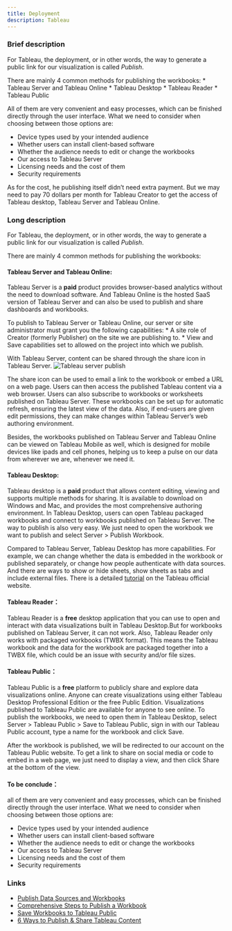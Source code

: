 ```yaml
---
title: Deployment
description: Tableau
---
```


### Brief description

For Tableau, the deployment, or in other words, the way to generate a public link for our visualization is called *Publish*. 

There are mainly 4 common methods for publishing the workbooks:
* Tableau Server and Tableau Online
* Tableau Desktop
* Tableau Reader
* Tableau Public

All of them are very convenient and easy processes, which can be finished directly through the user interface. What we need to consider when choosing between those options are: 

* Device types used by your intended audience
* Whether users can install client-based software
* Whether the audience needs to edit or change the workbooks
* Our access to Tableau Server
* Licensing needs and the cost of them
* Security requirements

As for the cost, he publishing itself didn’t need extra payment. But we may need to pay 70 dollars per month for Tableau Creator to get the access of Tableau desktop, Tableau Server and Tableau Online. 

### Long description

For Tableau, the deployment, or in other words, the way to generate a public link for our visualization is called *Publish*. 

There are mainly 4 common methods for publishing the workbooks:

#### Tableau Server and Tableau Online:

Tableau Server is a **paid** product provides browser-based analytics without the need to download software. And Tableau Online is the hosted SaaS version of Tableau Server and can also be used to publish and share dashboards and workbooks.

To publish to Tableau Server or Tableau Online, our server or site administrator must grant you the following capabilities:
* A site role of Creator (formerly Publisher) on the site we are publishing to.
* View and Save capabilities set to allowed on the project into which we publish.

With Tableau Server, content can be shared through the share icon in Tableau Server. 
![Tableau server publish](https://i.ibb.co/ysdYsks/Tableau-Server-and-Tableau-Online.jpg)

The share icon can be used to email a link to the workbook or embed a URL on a web page. Users can then access the published Tableau content via a web browser. Users can also subscribe to workbooks or worksheets published on Tableau Server. These workbooks can be set up for automatic refresh, ensuring the latest view of the data. Also, if end-users are given edit permissions, they can make changes within Tableau Server's web authoring environment.

Besides, the workbooks published on Tableau Server and Tableau Online can be viewed on Tableau Mobile as well, which is designed for mobile devices like ipads and cell phones, helping us to keep a pulse on our data from wherever we are, whenever we need it.

#### Tableau Desktop:

Tableau desktop is a **paid** product that allows content editing, viewing and supports multiple methods for sharing. It is available to download on Windows and Mac, and provides the most comprehensive authoring environment. In Tableau Desktop, users can open Tableau packaged workbooks and connect to workbooks published on Tableau Server. The way to publish is also very easy. We just need to open the workbook we want to publish and select Server > Publish Workbook. 

Compared to Tableau Server, Tableau Desktop has more capabilities. For example, we can change whether the data is embedded in the workbook or published separately, or change how people authenticate with data sources. And there are ways to show or hide sheets, show sheets as tabs and include external files. There is a detailed [tutorial](https://help.tableau.com/current/pro/desktop/en-us/publish_workbooks_howto.htm#choose-how-to-generate-thumbnails-for-workbooks-with-user-filters) on the Tableau official website.
 
#### Tableau Reader：

Tableau Reader is a **free** desktop application that you can use to open and interact with data visualizations built in Tableau Desktop.But for workbooks published on Tableau Server, it can not work. Also, Tableau Reader only works with packaged workbooks (TWBX format). This means the Tableau workbook and the data for the workbook are packaged together into a TWBX file, which could be an issue with security and/or file sizes.

#### Tableau Public：

Tableau Public is a **free** platform to publicly share and explore data visualizations online. Anyone can create visualizations using either Tableau Desktop Professional Edition or the free Public Edition. Visualizations published to Tableau Public are available for anyone to see online. To publish the workbooks, we need to open them in Tableau Desktop, select Server > Tableau Public > Save to Tableau Public, sign in with our Tableau Public account, type a name for the workbook and click Save.

After the workbook is published, we will be redirected to our account on the Tableau Public website. To get a link to share on social media or code to embed in a web page, we just need to display a view, and then click Share at the bottom of the view.


#### To be conclude：

all of them are very convenient and easy processes, which can be finished directly through the user interface. What we need to consider when choosing between those options are: 

* Device types used by your intended audience
* Whether users can install client-based software
* Whether the audience needs to edit or change the workbooks
* Our access to Tableau Server
* Licensing needs and the cost of them
* Security requirements

### Links
* [Publish Data Sources and Workbooks](https://help.tableau.com/current/pro/desktop/en-us/publish_overview.htm)
* [Comprehensive Steps to Publish a Workbook](https://help.tableau.com/current/pro/desktop/en-us/publish_workbooks_howto.htm)
* [Save Workbooks to Tableau Public](https://help.tableau.com/current/pro/desktop/en-us/publish_workbooks_tableaupublic.htm)
* [6 Ways to Publish & Share Tableau Content](https://senturus.com/blog/six-ways-to-publish-share-tableau-content/)
